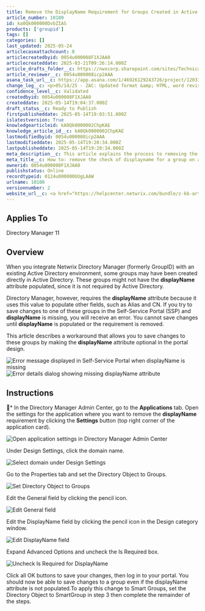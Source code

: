 ```yaml
---
title: Remove the DisplayName Requirement for Groups Created in Active Directory
article_number: 10100
id: ka0Qk000000DvbZIAS
products: ['groupid']
tags: []
categories: []
last_updated: 2025-05-24
articlecaseattachcount: 0
articlecreatedbyid: 0054u000008F1XJAA0
articlecreateddate: 2025-03-21T09:26:14.000Z
article_drafts_folder__c: https://nwxcorp.sharepoint.com/sites/TechnicalSupportOperations/Shared%20Documents/Technical%20Knowledge%20Management/Salesforce%20Knowledge%20Drafts/kA0Qk0000002ChpKAE
article_reviewer__c: 0054u000008icp2AAA
asana_task_url__c: https://app.asana.com/1/46926129243726/project/1203106155380297/task/1210255171628470?focus=true
change_log__c: <p>05/14/25 - ZAC: Updated format &amp; HTML, word revisions</p>
confidence_level__c: Validated
createdbyid: 0054u000008F1XJAA0
createddate: 2025-05-14T19:04:37.000Z
draft_status__c: Ready to Publish
firstpublisheddate: 2025-05-14T19:03:51.000Z
islatestversion: True
knowledgearticleid: kA0Qk0000002ChpKAE
knowledge_article_id__c: kA0Qk0000002ChpKAE
lastmodifiedbyid: 0054u000008icp2AAA
lastmodifieddate: 2025-05-14T19:20:34.000Z
lastpublisheddate: 2025-05-14T19:20:34.000Z
meta_description__c: This article explains the process to removing the requirement of displayname from the group
meta_title__c: How to: remove the check of displayname for a group on application portal
ownerid: 0054u000008F1XJAA0
publishstatus: Online
recordtypeid: 0124u000000UUgLAAW
urlname: 10100
versionnumber: 2
website_url__c: <a href="https://helpcenter.netwrix.com/bundle/z-kb-articles-salesforce/page/kA0Qk0000002ChpKAE.html" target="_blank">Open in a new window</a>
---
```


## Applies To

Directory Manager 11

## Overview

When you integrate Netwrix Directory Manager (formerly GroupID) with an existing Active Directory environment, some groups may have been created directly in Active Directory. These groups might not have the __displayName__ attribute populated, since it is not required by Active Directory.

Directory Manager, however, requires the __displayName__ attribute because it uses this value to populate other fields, such as Alias and CN. If you try to save changes to one of these groups in the Self-Service Portal (SSP) and __displayName__ is missing, you will receive an error. You cannot save changes until __displayName__ is populated or the requirement is removed.

This article describes a workaround that allows you to save changes to these groups by making the __displayName__ attribute optional in the portal design.

![Error message displayed in Self-Service Portal when displayName is missing](https://nwxcorp.file.force.com/servlet/rtaImage?eid=ka0Qk000000DvbZ&feoid=00N0g000004CA0p&refid=0EMQk00000BSYlB) ![Error details dialog showing missing displayName attribute](https://nwxcorp.file.force.com/servlet/rtaImage?eid=ka0Qk000000DvbZ&feoid=00N0g000004CA0p&refid=0EMQk00000BSWjO)

## Instructions

* In the Directory Manager Admin Center, go to the __Applications__ tab. Open the settings for the application where you want to remove the __displayName__ requirement by clicking the __Settings__ button (top right corner of the application card).

![Open application settings in Directory Manager Admin Center](https://nwxcorp.file.force.com/servlet/rtaImage?eid=ka0Qk000000DvbZ&feoid=00N0g000004CA0p&refid=0EMQk00000BSYmn)

Under Design Settings, click the domain name.

![Select domain under Design Settings](https://nwxcorp.file.force.com/servlet/rtaImage?eid=ka0Qk000000DvbZ&feoid=00N0g000004CA0p&refid=0EMQk00000BSYoP)

Go to the Properties tab and set the Directory Object to Groups.

![Set Directory Object to Groups](https://nwxcorp.file.force.com/servlet/rtaImage?eid=ka0Qk000000DvbZ&feoid=00N0g000004CA0p&refid=0EMQk00000BSYq1)

Edit the General field by clicking the pencil icon.

![Edit General field](https://nwxcorp.file.force.com/servlet/rtaImage?eid=ka0Qk000000DvbZ&feoid=00N0g000004CA0p&refid=0EMQk00000BSYrd)

Edit the DisplayName field by clicking the pencil icon in the Design category window.

![Edit DisplayName field](https://nwxcorp.file.force.com/servlet/rtaImage?eid=ka0Qk000000DvbZ&feoid=00N0g000004CA0p&refid=0EMQk00000BSYtF)

Expand Advanced Options and uncheck the Is Required box.

![Uncheck Is Required for DisplayName](https://nwxcorp.file.force.com/servlet/rtaImage?eid=ka0Qk000000DvbZ&feoid=00N0g000004CA0p&refid=0EMQk00000BSYwT)

Click all OK buttons to save your changes, then log in to your portal. You should now be able to save changes to a group even if the displayName attribute is not populated.To apply this change to Smart Groups, set the Directory Object to SmartGroup in step 3 then complete the remainder of the steps.